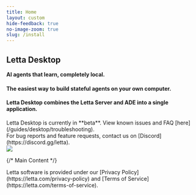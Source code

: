 ```yaml
---
title: Home
layout: custom
hide-feedback: true
no-image-zoom: true
slug: /install
---
```


<style>
  {`
    /* img {
      cursor: pointer !important;
    }
    .rm-Lightbox-trigger {
      cursor: pointer !important;
    }
    [data-rmiz-wrap="visible"],
    [data-rmiz-wrap="hidden"] {
      cursor: pointer !important;
    } */

    .letta-header {
      padding-top: 64px !important;
      padding-bottom: 64px !important;
      background-color: #f6f6f6 !important;
    }

    :is(.dark) .letta-header {
      background-color: #151515 !important;
    }

    .letta-header h1 {
      font-size: 4.0rem !important;
      line-height: 1.1 !important;
      font-weight: 300 !important;
      font-family: Roobert, sans-serif !important;  /* Use regular Roobert instead of Medium */
    }

    .letta-header h2 {
      font-size: 2.5rem !important;
      line-height: 1.1 !important;
      font-weight: 300 !important;
      font-family: Roobert, sans-serif !important;  /* Use regular Roobert instead of Medium */
    }

    .letta-header h3 {
      font-size: 1.5rem !important;
      line-height: 1.1 !important;
      font-weight: 300 !important;
      font-family: Roobert, sans-serif !important;  /* Use regular Roobert instead of Medium */
    }

    .letta-header h4 {
      font-size: 1.0rem !important;
      line-height: 1.1 !important;
      font-weight: 400 !important;
      padding-top: 0.25rem !important;
    }

    .letta-header p {
      font-size: 1.25rem !important;
      line-height: 1.3 !important;
      font-weight: 400 !important;
    }

    .fern-main .landingbody {
      max-width: 1195px !important;
      margin-left: auto !important;
      margin-right: auto !important;
    }

    .letta-header .content-side {
      width: 50% !important;
    }

    .letta-header .code-side {
      width: 50% !important;
    }

    .fern-card {
      background-color: #0707ac !important;
      padding: 14px !important;
      justify-content: center !important;
    }
    .fern-card .text-base {
      font-size: 0.9rem !important;
      color: #FFFFFF !important;
    }
    .fern-card .card-icon {
      background-color: #FFFFFF !important;
      height: 24px !important;
      width: 24px !important;
    }

    :is(.dark) .fern-card {
      background-color: #FF5533 !important;
      padding: 14px !important;
      justify-content: center !important;
    }
    :is(.dark) .fern-card .text-base {
      font-size: 0.9rem !important;
      color: #FFFFFF !important;
    }
    :is(.dark) .fern-card .card-icon {
      background-color: #FFFFFF !important;
      height: 24px !important;
      width: 24px !important;
    }

    .text-intent-warning p {
      font-size: 0.75rem !important;
    }

  `}
</style>
<div className="w-full letta-header">
  <div className="container mx-auto px-8 py-16">
    <div className="max-w-6xl mx-auto">
    <div className="flex flex-row items-start justify-between gap-12">
      <div className="content-side">
        <h2 className="text-7xl mb-6">Letta Desktop</h2>
        <p className="text-3xl font-light mb-4">
          <b>AI agents that learn, completely local.</b>
        </p>
        <h4>The easiest way to build stateful agents on your own computer.</h4>
        <h4>Letta Desktop combines the Letta Server and ADE into a single application.</h4>
        <div className="flex flex-col items-start gap-2 mt-6">
          <Card
              title="Download Letta Desktop for Mac (Apple Silicon)"
              icon="fa-brands fa-apple"
              iconPosition="left"
              href="https://downloads.letta.com/mac/dmg/arm64"
          >
          </Card>
          <Card
              title="Download Letta Desktop for Windows (x64)"
              icon="fa-brands fa-windows"
              iconPosition="left"
              href="https://downloads.letta.com/windows/nsis/x64"
          >
          </Card>
        </div>
        <Warning>
        Letta Desktop is currently in **beta**. View known issues and FAQ [here](/guides/desktop/troubleshooting).<br />
        For bug reports and feature requests, contact us on [Discord](https://discord.gg/letta).
        </Warning>
      </div>
      <div className="code-side">
        <img className="w-full" src="/images/letta_desktop_screenshot.png" />
      </div>
    </div>
  </div>
  </div>
</div>

{/* Main Content */}
<div className="landingbody max-w-4xl mx-auto px-8 py-12 mt-12 text-center">
<p className="text-1xl font-light mt-8">
Letta software is provided under our [Privacy Policy](https://letta.com/privacy-policy) and [Terms of Service](https://letta.com/terms-of-service).
</p>
</div>
